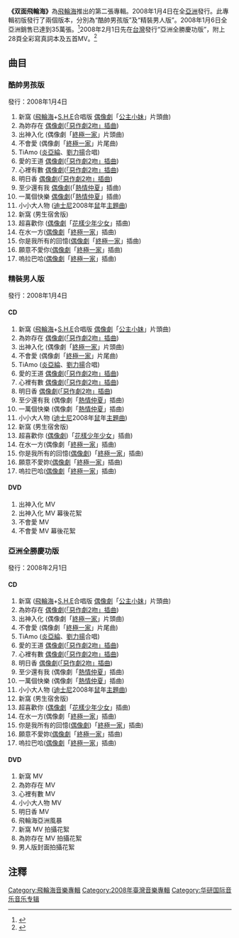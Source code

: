 {{Album infobox | 
|  Name        = 双面飛輪海
|  Type        = [[專輯|專輯]]
|  Artist      = [[飛輪海|飛輪海]]
|  Cover       = 
|  Background  = 
|  Released    = 2008年1月4日 <br/>(慶功版: 2008年2月1日)
|  Recorded    = 
|  Genre       = 國語流行、中文流行
|  Length      = 不詳
|  Label       = [[華研國際音樂股份有限公司|華研國際音樂股份有限公司]]
|  Number      =
|  Producer    = 
|  Reviews     = 
|  Last album  = [[飛輪海_(專輯)|飛輪海]]<br />(2006年)
|  This album  = '''双面飛輪海'''<br /> (2008年)
|  Next album  = [[STAY_WITH_YOU|STAY WITH YOU]]<br />(2008年)
}}

'''《双面飛輪海》'''為[[飛輪海|飛輪海]]推出的第二張專輯。2008年1月4日在全[[亞洲|亞洲]]發行。此專輯初版發行了兩個版本，分別為“酷帥男孩版”及“精裝男人版”。2008年1月6日全亞洲銷售已達到35萬張。<ref name="c">{{Cite web |url=http://www.him.com.tw/news/news_2008-01-06_82.php |title=<双面飛輪海>亞洲出貨35萬破冰慶功 |access-date=2008-01-14 |archive-date=2009-05-22 |archive-url=https://web.archive.org/web/20090522160718/http://www.him.com.tw/news/news_2008-01-06_82.php |dead-url=yes }}</ref>2008年2月1日先在[[台灣|台灣]]發行“亞洲全勝慶功版”，附上28頁全彩寫真詞本及五首MV。<ref name="b">{{Cite web |url=http://www.him.com.tw/blognews/him_blog_2008-01-28_85.php |title=冠軍專輯「双面飛輪海」亞洲全勝慶功版... |access-date=2008-01-28 |archive-date=2008-10-24 |archive-url=https://web.archive.org/web/20081024031307/http://www.him.com.tw/blognews/him_blog_2008-01-28_85.php |dead-url=yes }}</ref>

== 曲目 ==
=== 酷帥男孩版 ===
發行：2008年1月4日

#新窩 ([[飛輪海|飛輪海]]+[[S.H.E|S.H.E]]合唱版 [[偶像劇|偶像劇]]「[[公主小妹|公主小妹]]」片頭曲) 
#為妳存在 [[偶像劇|偶像劇]]([[「惡作劇2吻」插曲|「惡作劇2吻」插曲]])
#出神入化 (偶像劇「[[終極一家|終極一家]]」片頭曲) 
#不會愛 (偶像劇「[[終極一家|終極一家]]」片尾曲) 
#TiAmo ([[炎亞綸|炎亞綸]]、[[劉力揚|劉力揚]]合唱) 
#愛的王道 [[偶像劇|偶像劇]]([[「惡作劇2吻」插曲|「惡作劇2吻」插曲]])
#心裡有數 [[偶像劇|偶像劇]]([[「惡作劇2吻」插曲|「惡作劇2吻」插曲]])
#明日香 [[偶像劇|偶像劇]]([[「惡作劇2吻」插曲|「惡作劇2吻」插曲]])
#至少還有我 [[偶像劇|偶像劇]](「[[熱情仲夏|熱情仲夏]]」插曲)
#一萬個快樂 [[偶像劇|偶像劇]](「[[熱情仲夏|熱情仲夏]]」插曲)
#小小大人物 ([[迪士尼|迪士尼]]2008年[[鼠|鼠]]年[[主題曲|主題曲]])  
#新窩 (男生宿舍版) 
#超喜歡你 ([[偶像劇|偶像劇]]「[[花樣少年少女_(2006年電視劇)|花樣少年少女]]」插曲)
#在水一方([[偶像劇|偶像劇]]「[[終極一家|終極一家]]」插曲)
#你是我所有的回憶([[偶像劇|偶像劇]]「[[終極一家|終極一家]]」插曲)
#願意不愛你([[偶像劇|偶像劇]]「[[終極一家|終極一家]]」插曲)
#嗚拉巴哈([[偶像劇|偶像劇]]「[[終極一家|終極一家]]」插曲)

=== 精裝男人版 ===
發行：2008年1月4日

==== CD ====
#新窩 ([[飛輪海|飛輪海]]+[[S.H.E|S.H.E]]合唱版 [[偶像劇|偶像劇]]「[[公主小妹|公主小妹]]」片頭曲) 
#為妳存在 [[偶像劇|偶像劇]]([[「惡作劇2吻」插曲|「惡作劇2吻」插曲]])
#出神入化 (偶像劇「[[終極一家|終極一家]]」片頭曲) 
#不會愛 (偶像劇「[[終極一家|終極一家]]」片尾曲) 
#TiAmo ([[炎亞綸|炎亞綸]]、[[劉力揚|劉力揚]]合唱) 
#愛的王道 [[偶像劇|偶像劇]]([[「惡作劇2吻」插曲|「惡作劇2吻」插曲]])
#心裡有數 [[偶像劇|偶像劇]]([[「惡作劇2吻」插曲|「惡作劇2吻」插曲]])
#明日香 [[偶像劇|偶像劇]]([[「惡作劇2吻」插曲|「惡作劇2吻」插曲]])
#至少還有我 (偶像劇「[[熱情仲夏|熱情仲夏]]」插曲)
#一萬個快樂 (偶像劇「[[熱情仲夏|熱情仲夏]]」插曲)
#小小大人物 ([[迪士尼|迪士尼]]2008年[[鼠|鼠]]年[[主題曲|主題曲]])  
#新窩 (男生宿舍版) 
#超喜歡你 ([[偶像劇|偶像劇]])「[[花樣少年少女_(2006年電視劇)|花樣少年少女]]」插曲)
#在水一方(偶像劇「[[終極一家|終極一家]]」插曲)
#你是我所有的回憶([[偶像劇|偶像劇]])「[[終極一家|終極一家]]」插曲)
#願意不愛妳([[偶像劇|偶像劇]]「[[終極一家|終極一家]]」插曲)
#嗚拉巴哈([[偶像劇|偶像劇]]「[[終極一家|終極一家]]」插曲)

==== DVD ====
#出神入化 MV 
#出神入化 MV 幕後花絮 
#不會愛 MV 
#不會愛 MV 幕後花絮

=== 亞洲全勝慶功版 ===
發行：2008年2月1日

==== CD  ====
#新窩 ([[飛輪海|飛輪海]]+[[S.H.E|S.H.E]]合唱版 [[偶像劇|偶像劇]]「[[公主小妹|公主小妹]]」片頭曲) 
#為妳存在 [[偶像劇|偶像劇]]([[「惡作劇2吻」插曲|「惡作劇2吻」插曲]])
#出神入化 (偶像劇「[[終極一家|終極一家]]」片頭曲) 
#不會愛 (偶像劇「[[終極一家|終極一家]]」片尾曲) 
#TiAmo ([[炎亞綸|炎亞綸]]、[[劉力揚|劉力揚]]合唱) 
#愛的王道 [[偶像劇|偶像劇]]([[「惡作劇2吻」插曲|「惡作劇2吻」插曲]])
#心裡有數 [[偶像劇|偶像劇]]([[「惡作劇2吻」插曲|「惡作劇2吻」插曲]])
#明日香 [[偶像劇|偶像劇]]([[「惡作劇2吻」插曲|「惡作劇2吻」插曲]])
#至少還有我 (偶像劇「[[熱情仲夏|熱情仲夏]]」插曲)
#一萬個快樂 (偶像劇「[[熱情仲夏|熱情仲夏]]」插曲)
#小小大人物 ([[迪士尼|迪士尼]]2008年[[鼠|鼠]]年[[主題曲|主題曲]])  
#新窩 (男生宿舍版) 
#超喜歡你 ([[偶像劇|偶像劇]]「[[花樣少年少女_(2006年電視劇)|花樣少年少女]]」插曲)
#在水一方(偶像劇「[[終極一家|終極一家]]」插曲)
#你是我所有的回憶([[偶像劇|偶像劇]])「[[終極一家|終極一家]]」插曲)
#願意不愛妳([[偶像劇|偶像劇]]「[[終極一家|終極一家]]」插曲)
#嗚拉巴哈([[偶像劇|偶像劇]]「[[終極一家|終極一家]]」插曲)

==== DVD ====
#新窩 MV 
#為妳存在 MV 
#心裡有數 MV 
#小小大人物 MV 
#明日香 MV
#飛輪海亞洲風暴
#新窩 MV 拍攝花絮
#為妳存在 MV 拍攝花絮
#男人版封面拍攝花絮

== 注釋 ==
<div class="references-small">
{{reflist}}
</div>

{{飛輪海}}
{{IFPI香港唱片銷量大獎最高銷量國語唱片}}
[[Category:飛輪海音樂專輯|Category:飛輪海音樂專輯]]
[[Category:2008年臺灣音樂專輯|Category:2008年臺灣音樂專輯]]
[[Category:华研国际音乐音乐专辑|Category:华研国际音乐音乐专辑]]